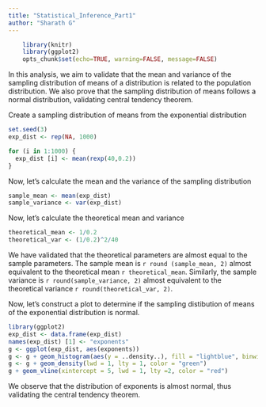 ```yaml
---
title: "Statistical_Inference_Part1"
author: "Sharath G"
---
```



```r
    library(knitr)
    library(ggplot2)
    opts_chunk$set(echo=TRUE, warning=FALSE, message=FALSE)
```

In this analysis, we aim to validate that the mean and variance of the sampling distribution of means of a distribution is related to the population distribution. We also prove that the sampling distribution of means follows a normal distribution, validating central tendency theorem. 

Create a sampling distribution of means from the exponential distribution

```r
set.seed(3)
exp_dist <- rep(NA, 1000)

for (i in 1:1000) {
  exp_dist [i] <- mean(rexp(40,0.2))
}

```

Now, let's calculate the mean and the variance of the sampling distribution

```r
sample_mean <- mean(exp_dist)
sample_variance <- var(exp_dist)
```

Now, let's calculate the theoretical mean and variance
```r
theoretical_mean <- 1/0.2
theoretical_var <- (1/0.2)^2/40
```

We have validated that the theoretical parameters are almost equal to the sample parameters. The sample mean is `r round (sample_mean, 2)` almost equivalent to the theoretical mean `r theoretical_mean`. Similarly, the sample variance is `r round(sample_variance, 2)` almost equivalent to the theoretical variance `r round(theoretical_var, 2)`. 

Now, let's construct a plot to determine if the sampling distibution of means of the exponential distribution is normal. 
```r
library(ggplot2)
exp_dist <- data.frame(exp_dist)
names(exp_dist) [1] <- "exponents"
g <- ggplot(exp_dist, aes(exponents))
g <- g + geom_histogram(aes(y = ..density..), fill = "lightblue", binwidth=1/10, color = "blue", lwd = 1)
g <- g + geom_density(lwd = 1, lty = 1, color = "green")
g + geom_vline(xintercept = 5, lwd = 1, lty =2, color = "red")
```

We observe that the distribution of exponents is almost normal, thus validating the central tendency theorem. 


